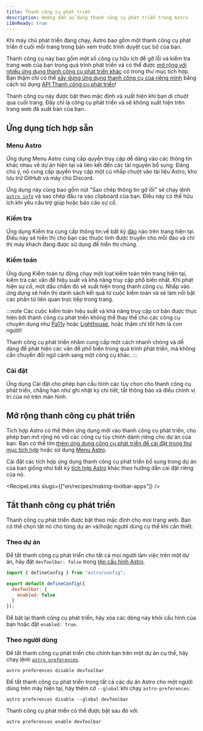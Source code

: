 ```yaml
---
title: Thanh công cụ phát triển
description: Hướng dẫn sử dụng thanh công cụ phát triển trong Astro
i18nReady: true
---
```


Khi máy chủ phát triển đang chạy, Astro bao gồm một thanh công cụ phát triển ở cuối mỗi trang trong bản xem trước trình duyệt cục bộ của bạn.

Thanh công cụ này bao gồm một số công cụ hữu ích để gỡ lỗi và kiểm tra trang web của bạn trong quá trình phát triển và có thể được [mở rộng với nhiều ứng dụng thanh công cụ phát triển khác](#extending-the-dev-toolbar) có trong thư mục tích hợp. Bạn thậm chí có thể [xây dựng ứng dụng thanh công cụ của riêng mình](/vi/recipes/making-toolbar-apps/) bằng cách sử dụng [API Thanh công cụ phát triển](/vi/reference/dev-toolbar-app-reference/)!

Thanh công cụ này được bật theo mặc định và xuất hiện khi bạn di chuột qua cuối trang. Đây chỉ là công cụ phát triển và sẽ không xuất hiện trên trang web đã xuất bản của bạn.

## Ứng dụng tích hợp sẵn

### Menu Astro

Ứng dụng Menu Astro cung cấp quyền truy cập dễ dàng vào các thông tin khác nhau về dự án hiện tại và liên kết đến các tài nguyên bổ sung. Đáng chú ý, nó cung cấp quyền truy cập một cú nhấp chuột vào tài liệu Astro, kho lưu trữ GitHub và máy chủ Discord.

Ứng dụng này cũng bao gồm nút "Sao chép thông tin gỡ lỗi" sẽ chạy lệnh [`astro info`](/vi/reference/cli-reference/#astro-info) và sao chép đầu ra vào clipboard của bạn. Điều này có thể hữu ích khi yêu cầu trợ giúp hoặc báo cáo sự cố.

### Kiểm tra

Ứng dụng Kiểm tra cung cấp thông tin về bất kỳ [đảo](/vi/concepts/islands/) nào trên trang hiện tại. Điều này sẽ hiển thị cho bạn các thuộc tính được truyền cho mỗi đảo và chỉ thị máy khách đang được sử dụng để hiển thị chúng.

### Kiểm toán

Ứng dụng Kiểm toán tự động chạy một loạt kiểm toán trên trang hiện tại, kiểm tra các vấn đề hiệu suất và khả năng truy cập phổ biến nhất. Khi phát hiện sự cố, một dấu chấm đỏ sẽ xuất hiện trong thanh công cụ. Nhấp vào ứng dụng sẽ hiển thị danh sách kết quả từ cuộc kiểm toán và sẽ làm nổi bật các phần tử liên quan trực tiếp trong trang.

:::note
Các cuộc kiểm toán hiệu suất và khả năng truy cập cơ bản được thực hiện bởi thanh công cụ phát triển không thể thay thế cho các công cụ chuyên dụng như [Pa11y](https://pa11y.org/) hoặc [Lighthouse](https://developers.google.com/web/tools/lighthouse), hoặc thậm chí tốt hơn là con người!

Thanh công cụ phát triển nhằm cung cấp một cách nhanh chóng và dễ dàng để phát hiện các vấn đề phổ biến trong quá trình phát triển, mà không cần chuyển đổi ngữ cảnh sang một công cụ khác.
:::

### Cài đặt

Ứng dụng Cài đặt cho phép bạn cấu hình các tùy chọn cho thanh công cụ phát triển, chẳng hạn như ghi nhật ký chi tiết, tắt thông báo và điều chỉnh vị trí của nó trên màn hình.

## Mở rộng thanh công cụ phát triển

Tích hợp Astro có thể thêm ứng dụng mới vào thanh công cụ phát triển, cho phép bạn mở rộng nó với các công cụ tùy chỉnh dành riêng cho dự án của bạn. Bạn có thể tìm [thêm ứng dụng công cụ phát triển để cài đặt trong thư mục tích hợp](https://astro.build/integrations/?search=&categories%5B%5D=toolbar) hoặc sử dụng [Menu Astro](#astro-menu).

Cài đặt các tích hợp ứng dụng thanh công cụ phát triển bổ sung trong dự án của bạn giống như bất kỳ [tích hợp Astro](/vi/guides/integrations-guide/) khác theo hướng dẫn cài đặt riêng của nó.

<RecipeLinks slugs={["en/recipes/making-toolbar-apps"]} />

## Tắt thanh công cụ phát triển

Thanh công cụ phát triển được bật theo mặc định cho mọi trang web. Bạn có thể chọn tắt nó cho từng dự án và/hoặc người dùng cụ thể khi cần thiết.

### Theo dự án

Để tắt thanh công cụ phát triển cho tất cả mọi người làm việc trên một dự án, hãy đặt `devToolbar: false` trong [tệp cấu hình Astro](/vi/reference/configuration-reference/#devtoolbarenabled).

```js title="astro.config.mjs" ins={4-6}
import { defineConfig } from "astro/config";

export default defineConfig({
  devToolbar: {
    enabled: false
  }
});
```

Để bật lại thanh công cụ phát triển, hãy xóa các dòng này khỏi cấu hình của bạn hoặc đặt `enabled: true`.

### Theo người dùng

Để tắt thanh công cụ phát triển cho chính bạn trên một dự án cụ thể, hãy chạy lệnh [`astro preferences`](/vi/reference/cli-reference/#astro-preferences).

```shell
astro preferences disable devToolbar
```

Để tắt thanh công cụ phát triển trong tất cả các dự án Astro cho một người dùng trên máy hiện tại, hãy thêm cờ `--global` khi chạy `astro-preferences`:

```shell
astro preferences disable --global devToolbar
```

Thanh công cụ phát triển có thể được bật sau đó với:

```shell
astro preferences enable devToolbar
```